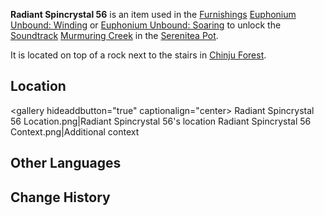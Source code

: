 {{Item Infobox
|id           = 141056
|image        = Item Radiant Spincrystal.png
|type         = Adventure Items
|group        = Radiant Spincrystals
|rarity       = 4
|invCategory  = Precious Items
|description  = This wondrous crystal contains a certain rhythm, like something beautiful woven from delicate silk. These items can be found throughout the mainland or from merchants who collect curios. The tune held within this crystal can be revivified in your [[Serenitea Pot]] using either "[[Euphonium Unbound: Winding]]" or "[[Euphonium Unbound: Soaring]]." The tune contained within this [[Radiant Spincrystal]] is "[[Murmuring Creek]]."
|source1      = [[Chinju Forest]]
|track        = Murmuring Creek
}}
'''Radiant Spincrystal 56''' is an item used in the [[Furnishings]] [[Euphonium Unbound: Winding]] or [[Euphonium Unbound: Soaring]] to unlock the [[Soundtrack]] [[Murmuring Creek]] in the [[Serenitea Pot]].

It is located on top of a rock next to the stairs in [[Chinju Forest]].

==Location==
<gallery hideaddbutton="true" captionalign="center>
Radiant Spincrystal 56 Location.png|Radiant Spincrystal 56's location
Radiant Spincrystal 56 Context.png|Additional context
</gallery>

==Other Languages==
{{Other Languages
|default_hidden = 1
|en      = Radiant Spincrystal 56
|zhs     = 旋曜玉帛・其五十六
|zhs_rm  = Xuán Yào Yùbó - Qí Wǔshíliù
|zht     = 旋曜玉帛・其五十六
|zht_rm  = Xuán Yào Yùbó - Qí Wǔshíliù
|ja      = 旋曜玉帛・56
|ja_rm   = Sen'you Gyokuhaku - Gojuuroku{{Assumed}}
|ko      = 빛나는 결정・56
|ko_rm   = 
|es      = Girocristal radiante (56)
|fr      = Gyrocristal radiant 56
|ru      = Лучистый кристалл {{tt|56|}}
|th      = Radiant Spincrystal 56
|vi      = Ngọc Thạch Âm Vang 56
|de      = Strahlender Drehkristall LVI
|id      = Radiant Spincrystal 56
|pt      = Cristal Rodopiante Radiante 56
}}

==Change History==
{{Change History|2.6}}